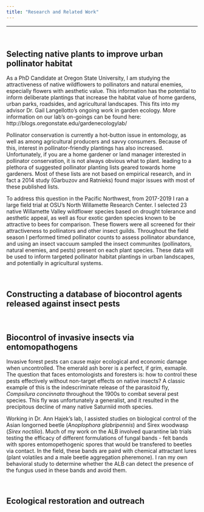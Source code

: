 ```yaml
---
title: "Research and Related Work"
---
```

***
<br>

## Selecting native plants to improve urban pollinator habitat
As a PhD Candidate at Oregon State University, I am studying the attractiveness of native wildflowers to pollinators and natural enemies, especially flowers with aesthetic value. This information has the potential to inform deliberate plantings that increase the habitat value of home gardens, urban parks, roadsides, and agricultural landscapes. This fits into my advisor Dr. Gail Langellotto's ongoing work in garden ecology. More information on our lab's on-goings can be found here:   http://blogs.oregonstate.edu/gardenecologylab/

Pollinator conservation is currently a hot-button issue in entomology, as well as among agricultural producers and savvy consumers. Because of this, interest in pollinator-friendly plantings has also increased. Unfortunately, if you are a home gardener or land manager interested in pollinator conservation, it is not always obvious what to plant. leading to a plethora of suggested pollinator planting lists geared towards home gardeners. Most of these lists are not based on empirical research, and in fact a 2014 study (Garbuzov and Ratnieks) found major issues with most of these published lists. 

To address this question in the Pacific Northwest, from 2017-2019 I ran a large field trial at OSU's North Willamette Research Center. I selected 23 native Willamette Valley wildflower species based on drought tolerance and aesthetic appeal, as well as four exotic garden species known to be attractive to bees for comparison. These flowers were all screened for their attractiveness to pollinators and other insect guilds. Throughout the field season I performed timed pollinator counts to assess pollinator abundance, and using an insect vaccuum sampled the insect communites (pollinators, natural enemies, and pests) present on each plant species. These data will be used to inform targeted pollinator habitat plantings in urban landscapes, and potentially in agricultural systems.

<br>

## Constructing a database of biocontrol agents released against insect pests

<br>

## Biocontrol of invasive insects via entomopathogens
Invasive forest pests can cause major ecological and economic damage when uncontrolled. The emerald ash borer is a perfect, if grim, exmaple. The question that faces entomologists and foresters is: how to control these pests effectively without non-target effects on native insects? A classic example of this is the indescriminate release of the parasitoid fly, *Compsilura concinnata* throughout the 1900s to combat several pest species. This fly was unfortunately a generalist, and it resulted in the precipitous decline of many native Saturniid moth species.  

Working in Dr. Ann Hajek's lab, I assisted studies on biological control of the Asian longorned beetle (*Anoplophora glabripennis*) and Sirex woodwasp (*Sirex noctilio*). Much of my work on the ALB involved quarantine lab trials testing the efficacy of different formulations of fungal bands - felt bands with spores entomopethogenic spores that would be transfered to beetles via contact. In the field, these bands are paird with chemical attractant lures (plant volatiles and a male beetle aggregation pheremone). I ran my own behavioral study to determine whether the ALB can detect the presence of the fungus used in these bands and avoid them. 

<br>

## Ecological restoration and outreach

<br>
  